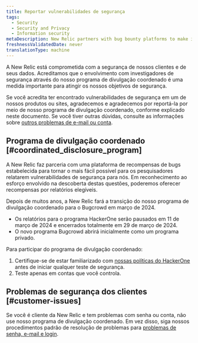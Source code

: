 ```yaml
---
title: Reportar vulnerabilidades de segurança
tags:
  - Security
  - Security and Privacy
  - Information security
metaDescription: New Relic partners with bug bounty platforms to make it as easy as possible for researchers to report security vulnerabilities to us.
freshnessValidatedDate: never
translationType: machine
---
```


A New Relic está comprometida com a segurança de nossos clientes e de seus dados. Acreditamos que o envolvimento com investigadores de segurança através do nosso programa de divulgação coordenado é uma medida importante para atingir os nossos objetivos de segurança.

Se você acredita ter encontrado vulnerabilidades de segurança em um de nossos produtos ou sites, agradecemos e agradecemos por reportá-la por meio de nosso programa de divulgação coordenado, conforme explicado neste documento. Se você tiver outras dúvidas, consulte as informações sobre [outros problemas de e-mail ou conta](#customer-issues).

## Programa de divulgação coordenado [#coordinated_disclosure_program]

A New Relic faz parceria com uma plataforma de recompensas de bugs estabelecida para tornar o mais fácil possível para os pesquisadores relatarem vulnerabilidades de segurança para nós. Em reconhecimento ao esforço envolvido na descoberta destas questões, poderemos oferecer recompensas por relatórios elegíveis.

Depois de muitos anos, a New Relic fará a transição do nosso programa de divulgação coordenado para o Bugcrowd em março de 2024.

* Os relatórios para o programa HackerOne serão pausados em 11 de março de 2024 e encerrados totalmente em 29 de março de 2024.
* O novo programa Bugcrowd abrirá inicialmente como um programa privado.

Para participar do programa de divulgação coordenado:

1. Certifique-se de estar familiarizado com [nossas políticas do HackerOne](https://hackerone.com/newrelic) antes de iniciar qualquer teste de segurança.
2. Teste apenas em contas que você controla.

## Problemas de segurança dos clientes [#customer-issues]

Se você é cliente da New Relic e tem problemas com senha ou conta, não use nosso programa de divulgação coordenado. Em vez disso, siga nossos procedimentos padrão de resolução de problemas para [problemas de senha, e-mail e login](/docs/accounts/accounts-billing/account-setup/troubleshoot-new-relics-password-email-address-login-problems).
